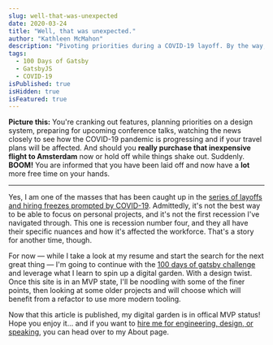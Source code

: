 ```yaml
---
slug: well-that-was-unexpected
date: 2020-03-24
title: "Well, that was unexpected."
author: "Kathleen McMahon"
description: "Pivoting priorities during a COVID-19 layoff. By the way, I'm available for work."
tags:
  - 100 Days of Gatsby
  - GatsbyJS
  - COVID-19
isPublished: true
isHidden: true
isFeatured: true
---
```


**Picture this:** You're cranking out features, planning priorities on a design system, preparing for upcoming conference talks, watching the news closely to see how the COVID-19 pandemic is progressing and if your travel plans will be affected. And should you **really purchase that inexpensive flight to Amsterdam** now or hold off while things shake out. Suddenly. **BOOM!** You are informed that you have been laid off and now have a **lot** more free time on your hands.

---

Yes, I am one of the masses that has been caught up in the [series of layoffs and hiring freezes prompted by COVID-19](https://candor.co/hiring-freezes). Admittedly, it's not the best way to be able to focus on personal projects, and it's not the first recession I've navigated through. This one is recession number four, and they all have their specific nuances and how it's affected the workforce. That's a story for another time, though.

For now — while I take a look at my resume and start the search for the next great thing — I'm going to continue with the [100 days of gatsby challenge](https://twitter.com/gatsbyjs/status/1208068118335119364) and leverage what I learn to spin up a digital garden. With a design twist. Once this site is in an MVP state, I'll be noodling with some of the finer points, then looking at some older projects and will choose which will benefit from a refactor to use more modern tooling.

Now that this article is published, my digital garden is in offical MVP status! Hope you enjoy it... and if you want to [hire me for engineering, design, or speaking](/about/), you can head over to my About page.
